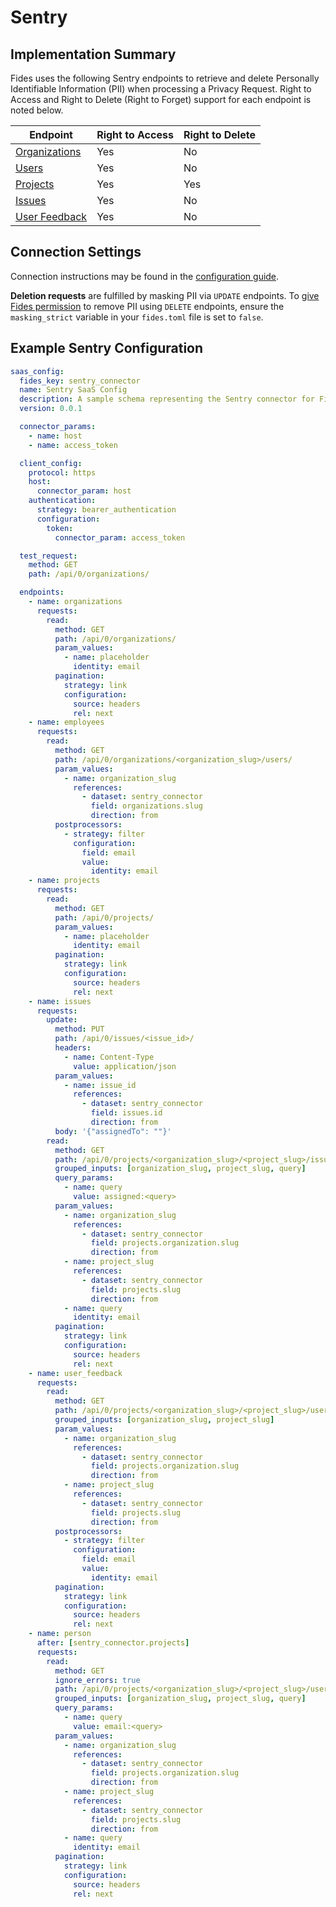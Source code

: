# Sentry

## Implementation Summary

Fides uses the following Sentry endpoints to retrieve and delete Personally Identifiable Information (PII) when processing a Privacy Request. Right to Access and Right to Delete (Right to Forget) support for each endpoint is noted below.

|Endpoint | Right to Access | Right to Delete |
|----|----|----|
|[Organizations](https://docs.sentry.io/api/organizations/list-your-organizations/) | Yes | No |
|[Users](https://docs.sentry.io/api/organizations/list-an-organizations-users/) | Yes | No |
|[Projects](https://docs.sentry.io/api/organizations/list-an-organizations-projects/) | Yes | Yes |
|[Issues](https://docs.sentry.io/api/events/list-a-projects-issues/) | Yes | No |
|[User Feedback](https://docs.sentry.io/api/projects/list-a-projects-user-feedback/) | Yes | No |

## Connection Settings

Connection instructions may be found in the [configuration guide](/dev-docs/configuration/integrations/saas-integrations/saas-config).

**Deletion requests** are fulfilled by masking PII via `UPDATE` endpoints. To [give Fides permission](/dev-docs/configuration/configuration) to remove PII using `DELETE` endpoints, ensure the `masking_strict` variable in your `fides.toml` file is set to `false`.


## Example Sentry Configuration

```yaml
saas_config:
  fides_key: sentry_connector
  name: Sentry SaaS Config
  description: A sample schema representing the Sentry connector for Fides
  version: 0.0.1

  connector_params:
    - name: host
    - name: access_token

  client_config:
    protocol: https
    host:
      connector_param: host
    authentication:
      strategy: bearer_authentication
      configuration:
        token:
          connector_param: access_token

  test_request:
    method: GET
    path: /api/0/organizations/

  endpoints:
    - name: organizations
      requests:
        read:
          method: GET
          path: /api/0/organizations/
          param_values:
            - name: placeholder
              identity: email
          pagination:
            strategy: link
            configuration:
              source: headers
              rel: next
    - name: employees
      requests:
        read:
          method: GET
          path: /api/0/organizations/<organization_slug>/users/
          param_values:
            - name: organization_slug
              references:
                - dataset: sentry_connector
                  field: organizations.slug
                  direction: from
          postprocessors:
            - strategy: filter
              configuration:
                field: email
                value:
                  identity: email
    - name: projects
      requests:
        read:
          method: GET
          path: /api/0/projects/
          param_values:
            - name: placeholder
              identity: email
          pagination:
            strategy: link
            configuration:
              source: headers
              rel: next
    - name: issues
      requests:
        update:
          method: PUT
          path: /api/0/issues/<issue_id>/
          headers:
            - name: Content-Type
              value: application/json
          param_values:
            - name: issue_id
              references:
                - dataset: sentry_connector
                  field: issues.id
                  direction: from
          body: '{"assignedTo": ""}'
        read:
          method: GET
          path: /api/0/projects/<organization_slug>/<project_slug>/issues/
          grouped_inputs: [organization_slug, project_slug, query]
          query_params:
            - name: query
              value: assigned:<query>
          param_values:
            - name: organization_slug
              references:
                - dataset: sentry_connector
                  field: projects.organization.slug
                  direction: from
            - name: project_slug
              references:
                - dataset: sentry_connector
                  field: projects.slug
                  direction: from
            - name: query
              identity: email
          pagination:
            strategy: link
            configuration:
              source: headers
              rel: next
    - name: user_feedback
      requests:
        read:
          method: GET
          path: /api/0/projects/<organization_slug>/<project_slug>/user-feedback/
          grouped_inputs: [organization_slug, project_slug]
          param_values:
            - name: organization_slug
              references:
                - dataset: sentry_connector
                  field: projects.organization.slug
                  direction: from
            - name: project_slug
              references:
                - dataset: sentry_connector
                  field: projects.slug
                  direction: from
          postprocessors:
            - strategy: filter
              configuration:
                field: email
                value:
                  identity: email
          pagination:
            strategy: link
            configuration:
              source: headers
              rel: next
    - name: person
      after: [sentry_connector.projects]
      requests:
        read:
          method: GET
          ignore_errors: true
          path: /api/0/projects/<organization_slug>/<project_slug>/users/
          grouped_inputs: [organization_slug, project_slug, query]
          query_params:
            - name: query
              value: email:<query>
          param_values:
            - name: organization_slug
              references:
                - dataset: sentry_connector
                  field: projects.organization.slug
                  direction: from
            - name: project_slug
              references:
                - dataset: sentry_connector
                  field: projects.slug
                  direction: from
            - name: query
              identity: email
          pagination:
            strategy: link
            configuration:
              source: headers
              rel: next
```
